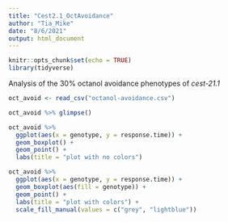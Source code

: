 ```yaml
---
title: "Cest2.1_OctAvoidance"
author: "Tia_Mike"
date: "8/6/2021"
output: html_document
---
```


```r
knitr::opts_chunk$set(echo = TRUE)
library(tidyverse)
```
Analysis of the 30% octanol avoidance phenotypes of *cest-21.1*


```r
oct_avoid <- read_csv("octanol-avoidance.csv")

oct_avoid %>% glimpse()

oct_avoid %>%
  ggplot(aes(x = genotype, y = response.time)) +
  geom_boxplot() +
  geom_point() +
  labs(title = "plot with no colors")

oct_avoid %>%
  ggplot(aes(x = genotype, y = response.time)) +
  geom_boxplot(aes(fill = genotype)) +
  geom_point() +
  labs(title = "plot with colors") +
  scale_fill_manual(values = c("grey", "lightblue"))
  
```

